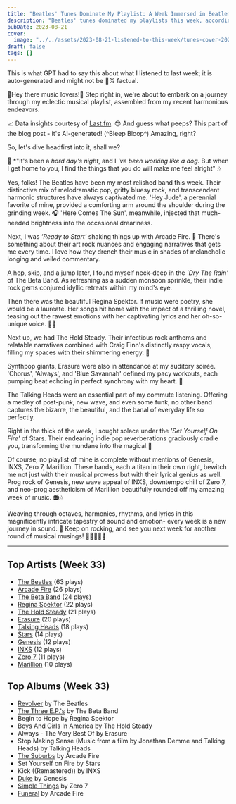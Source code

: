 ```yaml
---
title: "Beatles' Tunes Dominate My Playlist: A Week Immersed in Beatlemania"
description: "Beatles' tunes dominated my playlists this week, according to LastFM data. Harmonious melodies reassured and rebellious rhythms resounded, immersing me in a Beatlemania-steeped music week."
pubDate: 2023-08-21
cover:
  image: "../../assets/2023-08-21-listened-to-this-week/tunes-cover-2023-08-21-listened-to-this-week.png"
draft: false
tags: []
---
```


<NoteCallout title="Note">
This is what GPT had to say this about what I listened to last week; it is auto-generated and might not be 💯% factual.
</NoteCallout>

🎵Hey there music lovers!🎵 Step right in, we're about to embark on a journey through my eclectic musical playlist, assembled from my recent harmonious endeavors.

📈 Data insights courtesy of [Last.fm](https://www.last.fm/user/RussMckendrick). 😎 And guess what peeps? This part of the blog post - it's AI-generated! (^Bleep Bloop^) Amazing, right? 

So, let's dive headfirst into it, shall we? 

🎸 *"It's been a *hard day's night*, and I *'ve been working like a dog.* But when I get home to you, I find the things that you do will make me feel alright" 🎶 

Yes, folks! The Beatles have been my most relished band this week. Their distinctive mix of melodramatic pop, gritty bluesy rock, and transcendent harmonic structures have always captivated me. 'Hey Jude', a perennial favorite of mine, provided a comforting arm around the shoulder during the grinding week. 🎧 'Here Comes The Sun', meanwhile, injected that much-needed brightness into the occasional dreariness.

Next, I was *'Ready to Start'* shaking things up with Arcade Fire. 🎸 There's something about their art rock nuances and engaging narratives that gets me every time. I love how they drench their music in shades of melancholic longing and veiled commentary. 

A hop, skip, and a jump later, I found myself neck-deep in the *'Dry The Rain'* of The Beta Band. As refreshing as a sudden monsoon sprinkle, their indie rock gems conjured idyllic retreats within my mind's eye.

Then there was the beautiful Regina Spektor. If music were poetry, she would be a laureate. Her songs hit home with the impact of a thrilling novel, teasing out the rawest emotions with her captivating lyrics and her oh-so-unique voice. 🎹🎶

Next up, we had The Hold Steady. Their infectious rock anthems and relatable narratives combined with Craig Finn's distinctly raspy vocals, filling my spaces with their shimmering energy. 🎤

Synthpop giants, Erasure were also in attendance at my auditory soirée. 'Chorus', 'Always', and 'Blue Savannah' defined my pacy workouts, each pumping beat echoing in perfect synchrony with my heart. 🏃

The Talking Heads were an essential part of my commute listening. Offering a medley of post-punk, new wave, and even some funk, no other band captures the bizarre, the beautiful, and the banal of everyday life so perfectly.
 
Right in the thick of the week, I sought solace under the *'Set Yourself On Fire'* of Stars. Their endearing indie pop reverberations graciously cradle you, transforming the mundane into the magical.🌠

Of course, no playlist of mine is complete without mentions of Genesis, INXS, Zero 7, Marillion. These bands, each a titan in their own right, bewitch me not just with their musical prowess but with their lyrical genius as well. Prog rock of Genesis, new wave appeal of INXS, downtempo chill of Zero 7, and neo-prog aestheticism of Marillion beautifully rounded off my amazing week of music. 📻🎶

Weaving through octaves, harmonies, rhythms, and lyrics in this magnificently intricate tapestry of sound and emotion- every week is a new journey in sound. 🚀 Keep on rocking, and see you next week for another round of musical musings! 🎵🎼🎶👋😄


---

## Top Artists (Week 33)

- [The Beatles](https://www.russ.fm/artist/the-beatles/) (63 plays)
- [Arcade Fire](https://www.russ.fm/artist/arcade-fire/) (26 plays)
- [The Beta Band](https://www.russ.fm/artist/the-beta-band/) (24 plays)
- [Regina Spektor](https://www.russ.fm/artist/regina-spektor/) (22 plays)
- [The Hold Steady](https://www.russ.fm/artist/the-hold-steady/) (21 plays)
- [Erasure](https://www.russ.fm/artist/erasure/) (20 plays)
- [Talking Heads](https://www.russ.fm/artist/talking-heads/) (18 plays)
- [Stars](https://www.russ.fm/artist/stars/) (14 plays)
- [Genesis](https://www.russ.fm/artist/genesis/) (12 plays)
- [INXS](https://www.russ.fm/artist/inxs/) (12 plays)
- [Zero 7](https://www.russ.fm/artist/zero-7/) (11 plays)
- [Marillion](https://www.russ.fm/artist/marillion/) (10 plays)

## Top Albums (Week 33)

- [Revolver](https://www.russ.fm/albums/revolver-24971641/) by The Beatles
- [The Three E.P.'s](https://www.russ.fm/albums/the-three-e-p-s-12647330/) by The Beta Band
- Begin to Hope by Regina Spektor
- Boys And Girls In America by The Hold Steady
- Always - The Very Best Of by Erasure
- Stop Making Sense (Music from a film by Jonathan Demme and Talking Heads) by Talking Heads
- [The Suburbs](https://www.russ.fm/albums/the-suburbs-2399813/) by Arcade Fire
- Set Yourself on Fire by Stars
- Kick ((Remastered)) by INXS
- [Duke](https://www.russ.fm/albums/duke-773021/) by Genesis
- [Simple Things](https://www.russ.fm/albums/simple-things-7198006/) by Zero 7
- [Funeral](https://www.russ.fm/albums/funeral-2093841/) by Arcade Fire